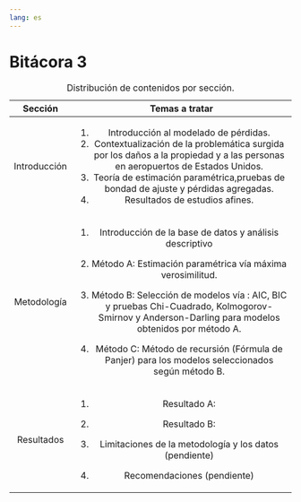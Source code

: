 ```yaml
---
lang: es
---
```



# Bitácora 3


+------------------+----------------------------------------------------------------------------------------------------------------------------------------------------------+
| Sección          | Temas a tratar                                                                                                                                           |
+:================:+:========================================================================================================================================================:+
| Introducción     | 1.  Introducción al modelado de pérdidas.                                                                                                                |
|                  | 2.  Contextualización de la problemática surgida por los daños a la propiedad y a las personas en aeropuertos de Estados Unidos.                         |
|                  | 3.  Teoría de estimación paramétrica,pruebas de bondad de ajuste y pérdidas agregadas.                                                                   |
|                  | 4.  Resultados de estudios afines.                                                                                                                       |
+------------------+----------------------------------------------------------------------------------------------------------------------------------------------------------+
| Metodología      | 1.  Introducción de la base de datos y análisis descriptivo                                                                                              |
|                  |                                                                                                                                                          |
|                  | 2.  Método A: Estimación paramétrica vía máxima verosimilitud.                                                                                           |
|                  |                                                                                                                                                          |
|                  | 3.   Método B: Selección de modelos vía : AIC, BIC y pruebas Chi-Cuadrado, Kolmogorov-Smirnov y Anderson-Darling para modelos obtenidos por método A.    |
|                  |                                                                                                                                                          |
|                  | 4.  Método C: Método de recursión (Fórmula de Panjer) para los modelos seleccionados según método B.                                                     |
+------------------+----------------------------------------------------------------------------------------------------------------------------------------------------------+
| Resultados       | 1.  Resultado A:                                                                                                                                         |
|                  |                                                                                                                                                          |
|                  | 2.  Resultado B:                                                                                                                                         |
|                  |                                                                                                                                                          |
|                  | 3.  Limitaciones de la metodología y los datos (pendiente)                                                                                               |
|                  |                                                                                                                                                          |
|                  | 4.  Recomendaciones (pendiente)                                                                                                                          |
+------------------+----------------------------------------------------------------------------------------------------------------------------------------------------------+

Table: Distribución de contenidos por sección.
